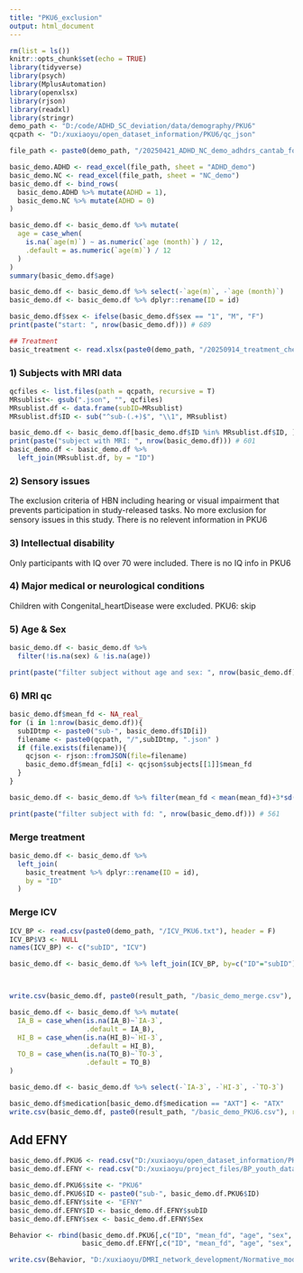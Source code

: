 ```yaml
---
title: "PKU6_exclusion"
output: html_document
---
```


```r
rm(list = ls())
knitr::opts_chunk$set(echo = TRUE)
library(tidyverse)
library(psych)
library(MplusAutomation)
library(openxlsx)
library(rjson)
library(readxl)
library(stringr)
demo_path <- "D:/code/ADHD_SC_deviation/data/demography/PKU6"
qcpath <- "D:/xuxiaoyu/open_dataset_information/PKU6/qc_json"

file_path <- paste0(demo_path, "/20250421_ADHD_NC_demo_adhdrs_cantab_forCIBR.xlsx")

basic_demo.ADHD <- read_excel(file_path, sheet = "ADHD_demo")
basic_demo.NC <- read_excel(file_path, sheet = "NC_demo")
basic_demo.df <- bind_rows(
  basic_demo.ADHD %>% mutate(ADHD = 1),
  basic_demo.NC %>% mutate(ADHD = 0)
)

basic_demo.df <- basic_demo.df %>% mutate(
  age = case_when(
    is.na(`age(m)`) ~ as.numeric(`age (month)`) / 12,
    .default = as.numeric(`age(m)`) / 12
  )
)
summary(basic_demo.df$age)

basic_demo.df <- basic_demo.df %>% select(-`age(m)`, -`age (month)`)
basic_demo.df <- basic_demo.df %>% dplyr::rename(ID = id)

basic_demo.df$sex <- ifelse(basic_demo.df$sex == "1", "M", "F")
print(paste("start: ", nrow(basic_demo.df))) # 689

## Treatment
basic_treatment <- read.xlsx(paste0(demo_path, "/20250914_treatment_check.xlsx"))

```


### 1) Subjects with MRI data
```r

qcfiles <- list.files(path = qcpath, recursive = T)
MRsublist<- gsub(".json", "", qcfiles)
MRsublist.df <- data.frame(subID=MRsublist)
MRsublist.df$ID <- sub("^sub-(.+)$", "\\1", MRsublist)

basic_demo.df <- basic_demo.df[basic_demo.df$ID %in% MRsublist.df$ID, ]
print(paste("subject with MRI: ", nrow(basic_demo.df))) # 601
basic_demo.df <- basic_demo.df %>%
  left_join(MRsublist.df, by = "ID")

```

### 2) Sensory issues
The exclusion criteria of HBN including hearing or visual impairment that prevents participation in study-released tasks. No more exclusion for sensory issues in this study.
There is no relevent information in PKU6

### 3) Intellectual disability

Only participants with IQ over 70 were included.
There is no IQ info in PKU6

### 4) Major medical or neurological conditions

Children with Congenital_heartDisease were excluded.
PKU6: skip


### 5) Age & Sex

```r

basic_demo.df <- basic_demo.df %>% 
  filter(!is.na(sex) & !is.na(age))

print(paste("filter subject without age and sex: ", nrow(basic_demo.df))) # 571

```
### 6) MRI qc

```r

basic_demo.df$mean_fd <- NA_real_
for (i in 1:nrow(basic_demo.df)){
  subIDtmp <- paste0("sub-", basic_demo.df$ID[i])
  filename <- paste0(qcpath, "/",subIDtmp, ".json" )
  if (file.exists(filename)){
    qcjson <- rjson::fromJSON(file=filename)
    basic_demo.df$mean_fd[i] <- qcjson$subjects[[1]]$mean_fd
  }
}

basic_demo.df <- basic_demo.df %>% filter(mean_fd < mean(mean_fd)+3*sd(mean_fd))

print(paste("filter subject with fd: ", nrow(basic_demo.df))) # 561


```


### Merge treatment

```r

basic_demo.df <- basic_demo.df %>%
  left_join(
    basic_treatment %>% dplyr::rename(ID = id),
    by = "ID"
  )


```


### Merge ICV

```r
ICV_BP <- read.csv(paste0(demo_path, "/ICV_PKU6.txt"), header = F)
ICV_BP$V3 <- NULL
names(ICV_BP) <- c("subID", "ICV")

basic_demo.df <- basic_demo.df %>% left_join(ICV_BP, by=c("ID"="subID"))



write.csv(basic_demo.df, paste0(result_path, "/basic_demo_merge.csv"), row.names = F)

```


```r

basic_demo.df <- basic_demo.df %>% mutate(
  IA_B = case_when(is.na(IA_B)~`IA-3`,
                   .default = IA_B),
  HI_B = case_when(is.na(HI_B)~`HI-3`,
                   .default = HI_B),
  TO_B = case_when(is.na(TO_B)~`TO-3`,
                   .default = TO_B)
)

basic_demo.df <- basic_demo.df %>% select(-`IA-3`, -`HI-3`, -`TO-3`)

basic_demo.df$medication[basic_demo.df$medication == "AXT"] <- "ATX"  
write.csv(basic_demo.df, paste0(result_path, "/basic_demo_PKU6.csv"), row.names = F)


```

## Add EFNY

```r

basic_demo.df.PKU6 <- read.csv("D:/xuxiaoyu/open_dataset_information/PKU6/basic_demo_PKU6.csv")
basic_demo.df.EFNY <- read.csv("D:/xuxiaoyu/project_files/BP_youth_data/demography/basic_demo_merge_screen.csv")

basic_demo.df.PKU6$site <- "PKU6"
basic_demo.df.PKU6$ID <- paste0("sub-", basic_demo.df.PKU6$ID)
basic_demo.df.EFNY$site <- "EFNY"
basic_demo.df.EFNY$ID <- basic_demo.df.EFNY$subID
basic_demo.df.EFNY$sex <- basic_demo.df.EFNY$Sex

Behavior <- rbind(basic_demo.df.PKU6[,c("ID", "mean_fd", "age", "sex", "ADHD", "ICV", "site")],
                  basic_demo.df.EFNY[,c("ID", "mean_fd", "age", "sex", "ADHD", "ICV", "site")])

write.csv(Behavior, "D:/xuxiaoyu/DMRI_network_development/Normative_model/demography/ALL_SITES_basic_demo.csv", row.names = F)

```




